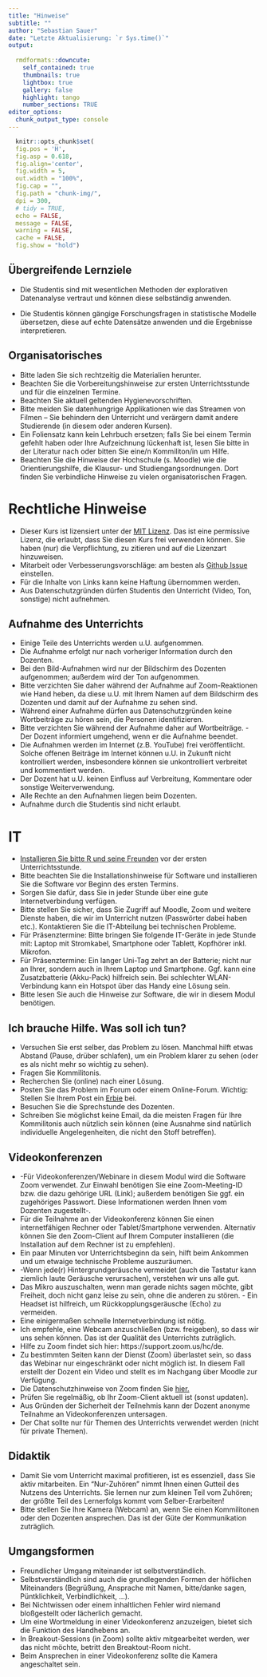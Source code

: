 ```yaml
---
title: "Hinweise"
subtitle: ""
author: "Sebastian Sauer"
date: "Letzte Aktualisierung: `r Sys.time()`"
output:
   
  rmdformats::downcute:
    self_contained: true
    thumbnails: true
    lightbox: true
    gallery: false
    highlight: tango
    number_sections: TRUE
editor_options: 
  chunk_output_type: console
---
```


```r
  knitr::opts_chunk$set(
  fig.pos = 'H',
  fig.asp = 0.618,
  fig.align='center',
  fig.width = 5,
  out.width = "100%",
  fig.cap = "", 
  fig.path = "chunk-img/",
  dpi = 300,
  # tidy = TRUE,
  echo = FALSE,
  message = FALSE,
  warning = FALSE,
  cache = FALSE,
  fig.show = "hold")
```




## Übergreifende Lernziele

- Die Studentis sind mit wesentlichen Methoden der explorativen Datenanalyse vertraut und können diese selbständig anwenden.

- Die Studentis können gängige Forschungsfragen in statistische Modelle übersetzen, diese auf echte Datensätze anwenden und die Ergebnisse interpretieren.




## Organisatorisches

- Bitte laden Sie sich rechtzeitig die Materialien herunter.
- Beachten Sie die Vorbereitungshinweise zur ersten Unterrichtsstunde und für die einzelnen Termine.
- Beachten Sie aktuell geltenden Hygienevorschriften.
- Bitte meiden Sie datenhungrige Applikationen wie das Streamen von Filmen – Sie behindern den Unterricht und verärgern damit andere Studierende (in diesem oder anderen Kursen).
- Ein Foliensatz kann kein Lehrbuch ersetzen; falls Sie bei einem Termin gefehlt haben oder Ihre Aufzeichnung lückenhaft ist, lesen Sie bitte in der Literatur nach oder bitten Sie eine/n Kommiliton/in um Hilfe. 
- Beachten Sie die Hinweise der Hochschule (s. Moodle) wie die Orientierungshilfe, die Klausur- und Studiengangsordnungen. Dort finden Sie verbindliche Hinweise zu vielen organisatorischen Fragen.




# Rechtliche Hinweise

- Dieser Kurs ist lizensiert unter der [MIT Lizenz](https://github.com/sebastiansauer/bayes-start/blob/main/LICENSE). Das ist eine permissive Lizenz, die erlaubt, dass Sie diesen Kurs frei verwenden können. Sie haben (nur) die Verpflichtung, zu zitieren und auf die Lizenzart hinzuweisen.
- Mitarbeit oder Verbesserungsvorschläge: am besten als [Github Issue](https://github.com/sebastiansauer/bayes-start/issues) einstellen.
- Für die Inhalte von Links kann keine Haftung übernommen werden.
- Aus Datenschutzgründen dürfen Studentis den Unterricht (Video, Ton, sonstige) nicht aufnehmen.

## Aufnahme des Unterrichts

- Einige Teile des Unterrichts werden u.U. aufgenommen. 
- Die Aufnahme erfolgt nur nach vorheriger Information durch den Dozenten. 
- Bei den Bild-Aufnahmen wird nur der Bildschirm des Dozenten aufgenommen; außerdem wird der Ton aufgenommen. 
- Bitte verzichten Sie daher während der Aufnahme auf Zoom-Reaktionen wie Hand heben, da diese u.U. mit Ihrem Namen auf dem Bildschirm des Dozenten und damit auf der Aufnahme zu sehen sind. 
- Während einer Aufnahme dürfen aus Datenschutzgründen keine Wortbeiträge zu hören sein, die Personen identifizieren. 
- Bitte verzichten Sie während der Aufnahme daher auf Wortbeiträge. - Der Dozent informiert umgehend, wenn er die Aufnahme beendet. 
- Die Aufnahmen werden im Internet (z.B. YouTube) frei veröffentlicht. Solche offenen Beiträge im Internet können u.U. in Zukunft nicht kontrolliert werden, insbesondere können sie unkontrolliert verbreitet und kommentiert werden. 
- Der Dozent hat u.U. keinen Einfluss auf Verbreitung, Kommentare oder sonstige Weiterverwendung. 
- Alle Rechte an den Aufnahmen liegen beim Dozenten. 
- Aufnahme durch die Studentis sind nicht erlaubt.


# IT

- [Installieren Sie bitte R und seine Freunden ](https://data-se.netlify.app/2021/11/30/installation-von-r-und-seiner-freunde/) vor der ersten Unterrichtsstunde.
- Bitte beachten Sie die Installationshinweise für Software und installieren Sie die Software vor Beginn des ersten Termins.
- Sorgen Sie dafür, dass Sie in jeder Stunde über eine gute Internetverbindung verfügen.
- Bitte stellen Sie sicher, dass Sie Zugriff auf Moodle, Zoom und weitere Dienste haben, die wir im Unterricht nutzen (Passwörter dabei haben etc.).
 Kontaktieren Sie die IT-Abteilung bei technischen Probleme.
- Für Präsenztermine: Bitte bringen Sie folgende IT-Geräte in jede Stunde mit: Laptop mit Stromkabel, Smartphone oder Tablett, Kopfhörer inkl. Mikrofon.
- Für Präsenztermine: Ein langer Uni-Tag zehrt an der Batterie; nicht nur an Ihrer, sondern auch in Ihrem Laptop und Smartphone. Ggf. kann eine Zusatzbatterie (Akku-Pack) hilfreich sein.
 Bei schlechter WLAN-Verbindung kann ein Hotspot über das Handy eine Lösung sein.
- Bitte lesen Sie auch die Hinweise zur Software, die wir in diesem Modul benötigen.



## Ich brauche Hilfe. Was soll ich tun?

- Versuchen Sie erst selber, das Problem zu lösen. Manchmal hilft etwas Abstand (Pause, drüber schlafen), um ein Problem klarer zu sehen (oder es als nicht mehr so wichtig zu sehen).
- Fragen Sie Kommilitonis.
- Recherchen Sie (online) nach einer Lösung.
- Posten Sie das Problem im Forum oder einem Online-Forum. Wichtig: Stellen Sie Ihrem Post ein [Erbie](https://data-se.netlify.app/2022/01/31/erbie-einfache-reproduzierbare-beispiele-ihres-problems-mit-r-syntax/) bei.
- Besuchen Sie die Sprechstunde des Dozenten.
- Schreiben Sie möglichst keine Email, da die meisten Fragen für Ihre Kommilitonis auch nützlich sein können (eine Ausnahme sind natürlich individuelle Angelegenheiten, die nicht den Stoff betreffen).



## Videokonferenzen


- -Für Videokonferenzen/Webinare in diesem Modul wird die Software Zoom verwendet.
 Zur Einwahl benötigen Sie eine Zoom-Meeting-ID bzw. die dazu gehörige URL (Link); außerdem benötigen Sie ggf. ein zugehöriges Passwort. Diese Informationen werden Ihnen vom Dozenten zugestellt-.
- Für die Teilnahme an der Videokonferenz können Sie einen internetfähigen Rechner oder Tablet/Smartphone verwenden. Alternativ können Sie den Zoom-Client auf Ihrem Computer installieren (die Installation auf dem Rechner ist zu empfehlen).
- Ein paar Minuten vor Unterrichtsbeginn da sein, hilft beim Ankommen und um etwaige technische Probleme auszuräumen. 
- -Wenn jede(r) Hintergrundgeräusche vermeidet (auch die Tastatur kann ziemlich laute Geräusche verursachen), verstehen wir uns alle gut. 
- Das Mikro auszuschalten, wenn man gerade nichts sagen möchte, gibt Freiheit, doch nicht ganz leise zu sein, ohne die anderen zu stören. - Ein Headset ist hilfreich, um Rückkopplungsgeräusche (Echo) zu vermeiden. 
- Eine einigermaßen schnelle Internetverbindung ist nötig.
- Ich empfehle, eine Webcam anzuschließen (bzw. freigeben), so dass wir uns sehen können. Das ist der Qualität des Unterrichts zuträglich.
- Hilfe zu Zoom findet sich hier: https://support.zoom.us/hc/de.
- Zu bestimmten Seiten kann der Dienst (Zoom) überlastet sein, so dass das Webinar nur eingeschränkt oder nicht möglich ist. In diesem Fall erstellt der Dozent ein Video und stellt es im Nachgang über Moodle zur Verfügung.
- Die Datenschutzhinweise von Zoom finden Sie [hier.](https://zoom.us/docs/en-us/privacy-and-security.html)
- Prüfen Sie regelmäßig, ob Ihr Zoom-Client aktuell ist (sonst updaten).
- Aus Gründen der Sicherheit der Teilnehmis kann der Dozent anonyme Teilnahme an Videokonferenzen untersagen.
- Der Chat sollte nur für Themen des Unterrichts verwendet werden (nicht für private Themen).





## Didaktik

- Damit Sie vom Unterricht maximal profitieren, ist es essenziell, dass Sie aktiv mitarbeiten. Ein "Nur-Zuhören" nimmt Ihnen einen Gutteil des Nutzens des Unterrichts. Sie lernen nur zum kleinen Teil vom Zuhören; der größte Teil des Lernerfolgs kommt vom Selber-Erarbeiten!
- Bitte stellen Sie Ihre Kamera (Webcam) an, wenn Sie einen Kommilitonen oder den Dozenten ansprechen. Das ist der Güte der Kommunikation zuträglich.



## Umgangsformen

- Freundlicher Umgang miteinander ist selbstverständlich.
- Selbstverständlich sind auch die grundlegenden Formen der höflichen Miteinanders (Begrüßung, Ansprache mit Namen, bitte/danke sagen, Püntklichkeit, Verbindlichkeit, ...).
- Bei Nichtwissen oder einem inhaltlichen Fehler wird niemand bloßgestellt oder lächerlich gemacht.
- Um eine Wortmeldung in einer Videokonferenz anzuzeigen, bietet sich die Funktion des Handhebens an.
- In Breakout-Sessions (in Zoom) sollte aktiv mitgearbeitet werden, wer das nicht möchte, betritt den Breaktout-Room nicht.
- Beim Ansprechen in einer Videokonferenz sollte die Kamera angeschaltet sein.

